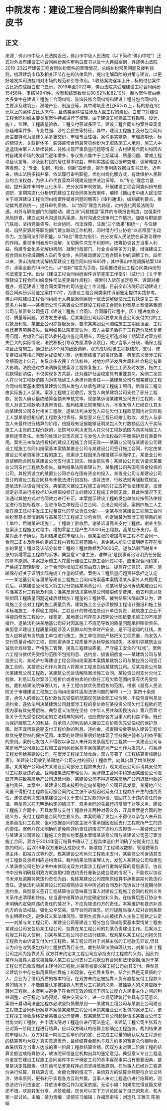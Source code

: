 # 中院发布：建设工程合同纠纷案件审判白皮书
## 正文
来源：佛山市中级人民法院近日，佛山市中级人民法院（以下简称“佛山中院”）正式对外发布建设工程合同纠纷案件审判白皮书以及十大典型案例，详述佛山法院2019-2022年建设工程合同纠纷案件的审理情况，总结纠纷常见问题及裁判规则，梳理建筑市场及相关环节存在的法律风险，提出化解风险的对策与建议，以更好地发挥司法裁判对市场的规范和引导作用。1.收结案均逐年上升，标的过亿案件占比近四成据白皮书显示，2019年至2022年，佛山法院共受理建设工程合同纠纷15458件，审结14941件。收案和结案数增长80.52%和82.10%。新收案件案由绝大多集中在建设工程施工合同纠纷、装饰装修合同纠纷和建设工程分包合同纠纷，主要涉及建筑业、房地产业、制造业等，其中建筑业占比85%以上，标的额在1亿元以上的案件占比达39%，且该类案件往往涉及大型工程的建设。白皮书对建设工程合同纠纷主要类型案件特点进行了梳理。由于建设工程涵盖工程勘察、设计、施工、监理、工程质量验收、工程交付等诸多环节，建设工程合同纠纷案件呈现复杂疑难案件多、专业性强、涉社会民生等特征。其中，建设工程施工及分包合同纠纷主要特点为法律关系多重交织，审理专业性强，案件事实繁杂，审理周期长，标的额较大，关联群体多；装饰装修合同最常见纠纷为无资质施工人承包，施工人中途退场由第三人继续装修，装修出现严重质量问题等情况；农村建房合同纠纷因农村自建房市场的发展而逐年增多，争议焦点集中于工期延误、质量问题、增减工程项目认定等，涉及到村民的居住基本权益，审判实践面临证据审查难、调解难度大等难题。2.“专业、协同、和合、创新”四步走，提升审判质效据白皮书显示，近年来，佛山法院多措并举，依法履行审判职能，优化纠纷化解方式，有效维护人民群众的合法权益，为佛山市优良营商环境建设提供法治保障。 以“专业”理念为基础，提升案件审判专业化水平，充分发挥审判效能。开展建设工程合同类纠纷专题调研，定期常态化分析研究建设工程合同类发改案件，编印《佛山市中级人民法院关于审理建设工程合同纠纷案件疑难问题的解答》《审判通讯》，编制裁判要点，推动裁判思路统一，提升审判质效。 以“协同”理念为路径，对内强化两级法院沟通，对外与职能部门加强联动。建立涉“问题楼盘”案件的专项报告制度，加强案件风险排查，建立点对点沟通联系渠道，及时沟通交流审判工作情况。加强与职能部门联动，坚持党委领导、社会协同、司法保障，注重“三个效果”相统一，与住建局、自然资源局等职能部门建立联动工作机制，同时借力行业协会“以点带面”主动作为，加强司法引导职能。以“和合”理念为指引，充分发挥人民法院在诉源治理中的作用。重视审判者居中调解，关切案件次生不利影响，统筹协调各方当事人利益。构建专业化多元解纷机制，凝聚行政部门、行业协会等多方力量，增强建设工程合同纠纷领域调解人员的专业性，共同推动建设工程合同纠纷的调解工作。四年以来，佛山法院共调解结案建设工程合同纠纷1865件，其中佛山中院调解结案139件，涉案金额约14.6亿元。以“创新”理念为手段，探索推进建设工程合同类纠纷的司法鉴定工作。出台《建设工程合同纠纷案件诉前鉴定工作指引（试行）》《关于审理建设工程合同纠纷案件司法鉴定操作规程》，探索引入诉前鉴定程序、诉调对接程序，规范建设工程合同类案件的司法鉴定工作流程。目前全市法院已启动建设工程合同纠纷诉前鉴定案件117件，为建设工程合同类案件诉前鉴定提供实践参考。佛山中院建设工程合同纠纷十大典型案例案例一依法调解促亿元工程快速复工 实现多方共赢——某集团公司与某置业公司建设工程施工合同纠纷案基本案情某集团公司与某置业公司签订《建设工程施工合同》。合同履行过程中，因工程进度款支付、质量等问题，双方发生矛盾。后某集团公司起诉要求某置业公司支付欠付的工程款及利息，某置业公司亦提起反诉，要求某集团公司赔偿施工工期延误金、工程维修费等项目损失。裁判结果法院审查认为，双方主要矛盾在于工程造价及修复费用问题，考虑到当前司法委托造价鉴定周期长，因鉴定所造成的工期延误对双方损失巨大的实际情况，法院积极引导双方厘清争议项目，减少当事人分歧，确保工程项目正常施工。通过长达3个月的细致调解，双方成功就该工程款结欠、支付、修复费扣减等核心问题达成调解方案，达到案结事了的良好效果。典型意义案涉工程金额高达上亿元，关系众多农民工合法权益，对地方经济发展大局和社会稳定有重大影响。法院通过依法调解促使案涉工程恢复施工，农民工工资及时发放，拖欠工程款得到清偿，不仅实现多方共赢，还对维护社会稳定具有重要意义。案例二发包人在欠付工程款范围内对实际施工人承担付款责任——某建筑公司与邹某建设工程合同纠纷案基本案情某建筑公司从发包人处承包建设工程施工项目，后将该工程交由实际施工人邹某。案涉工程竣工验收后，发包人向某建筑公司支付了部分工程款，发包人确认最终结算金额未审核完毕。现邹某诉请某建筑公司支付工程款，发包人对该工程款承担连带责任。裁判结果法院审理认为，本案发包人已经自认其未向某建筑公司支付相关工程款，遂依法判决发包人应在欠付工程款范围内对实际施工人邹某承担相应的工程款支付责任。典型意义在工程已经竣工验收，发包人与承包人未最终进行结算的阶段，根据现有证据能够证明发包人欠付数额远远大于实际施工人主张的工程价款的，法院可以判决发包人在欠付工程款范围内向实际施工人承担连带责任。本案的处理对实现农民工与发包人合法权益的平衡保护具有重要作用。案例三未依法招投标的建设工程施工合同无效——某置业公司与某建设公司建设工程施工合同纠纷案基本案情某置业公司与某建设公司签订施工合同，约定由某建设公司承包案涉工程的施工。现案涉工程因未办理报建手续而停工，某置业公司诉请解除合同及某建设公司支付误工损失、租金损失等；某建设公司反诉请求某置业公司支付工程款及损失。裁判结果法院审理认为，某集团公司系国有资金投资的公司，其投资设立的某置业公司亦存在国有资金的投入。某置业公司与某建设公司签订的建设工程合同具有未依法进行招投标、违背法律、行政法规等强制性规定，遂依法判决该合同无效。典型意义建设工程施工合同的订立应符合法律规定。法律规定必须进行招投标却未经招投标订立的建设工程施工合同无效，且此种情况下无法通过其他方式对合同效力进行补正。本案提示建设工程的发包单位应按照法律规定进行招投标程序，促进市场主体规范订立合同、合法合规经营。案例四施工人主张在施工过程中发生工程量变化的举证责任分配——谢某与高某建设工程施工合同纠纷案基本案情谢某与高某签订工程施工分包合同，约定谢某为案涉工程项目的施工单位，后谢某进场施工。工程竣工验收后，谢某诉请高某支付工程款。谢某主张在案涉工程施工过程中，增加零星工程产生70000元工程款，高某应予支付。高某对此不予确认。裁判结果法院审理认为，谢某主张的增加零星工程不在合同一、合同二正本及附件约定的工程内容和工程范围内，且谢某未能举证证明确实存在增加的零星工程以及该部分新增工程的工程款数额为70000元。遂依法驳回谢某主张的新增零星工程款的诉求。典型意义“谁主张，谁举证”是民事诉讼证明责任分配的基本原则。本案提示施工人在履行建设工程施工合同过程中，应重视合同约定，严格施工管理制度，对于合同外增加工程须由双方确认。提高存证意识，完整、清晰保存好关于证明实际完成工作量的证据。案例五工程质量问题责任承担之认定——某地基公司与潘某等建设工程施工合同纠纷案基本案情潘某从案外人处揽得工程后，以某建设公司名义将工程分包给某地基公司，现某地基公司诉请某建设公司与潘某支付工程款及利息；潘某反诉请求某地基公司赔偿修复费用、借支利息以及赔偿因工程质量问题造成后续增加工程量的工程款等。裁判结果法院审理认为，建筑施工企业对工程的施工质量负责。建筑施工企业必须按照工程设计图纸和施工技术标准施工，不得偷工减料。工程设计的修改由原设计单位负责，建筑施工企业不得擅自修改工程设计。经鉴定，某地基公司存在未按照设计图纸要求施工的不规范操作。遂依法判决某地基公司应对因其施工不规范导致的质量问题承担赔偿责任。典型意义建设工程质量问题涉及人民群众的生命财产安全，是不可逾越的红线。发包人应聘请有资质施工单位进行施工，施工单位则应严格把关工程质量，向发包人交付质量合格的工程，否则需承担工程质量不达标导致的损失。本案引导建筑企业诚信合规经营，严格施工管理，提高工程建设质量，严守施工安全的“红线”。案例六工程价款优先受偿的范围不包括利息、违约金、损害赔偿金——某建筑公司与某投资公司、某经济社等建设工程合同纠纷案基本案情某建筑公司与某投资公司签订施工合同，某投资公司作为发包人将案涉工程发包给某建筑公司。后某投资公司拖欠某建筑公司工程款，某建筑公司诉请解除案涉施工合同、某投资公司支付欠付工程款、利息以及对案涉工程折价或者拍卖的价款在工程欠款范围内享有优先受偿权。裁判结果法院审理认为，关于工程价款优先受偿权的范围，根据《最高人民法院关于审理建设工程施工合同纠纷案件适用法律问题的解释（一）》第四十条规定，承包人的建设工程价款优先受偿的范围仅包括全部工程价款，不应包含利息及违约金，遂依法判决某建筑公司就案涉工程的变价款在某投资公司欠付工程款的范围内享有优先受偿权。典型意义法院在坚持《中华人民共和国民法典》第八百零七条关于优先受偿权规定的立法精神的同时，也应做好各方当事人的利益平衡。既已为保护建筑工人的利益，将承包人的利润纳入建设工程价款优先受偿权的保护范围，就不宜再将逾期支付工程价款的利息、违约金、损害赔偿金等纳入建设工程价款优先受偿权的保护范围。本案的处理结果很好地体现了坚持保护弱者与利益平衡的原则。案例七发包人不得仅以承包人未开具发票而拒付工程款——某建设公司与某房地产公司建设工程施工合同纠纷案基本案情某房地产公司作为发包人，将案涉工程发包给某建设公司。在案涉工程竣工验收后，双方签署了《工程结算审核确认表》，某建设公司收到某房地产公司支付的部分工程款后，向其出具了增值税发票。某房地产公司尚欠某建设公司部分工程款未支付，现某建设公司诉请其支付欠付工程款及违约金。裁判结果法院审理认为，案涉施工合同中约定因某建设公司迟延开票导致某房地产公司迟延付款，某建设公司不得追究某房地产公司迟延付款的违约责任。本案中，某建设公司未按照约定向某房地产公司开具发票，某房地产公司虽不得拒付工程款但可据合同约定主张不承担因迟延支付工程款所产生的违约责任，遂依法判决支持某建设公司关于支付工程款的诉请、驳回其关于违约责任的诉请。典型意义在无明确约定的情况下，双务合同的先履行抗辩限于对等义务。建设工程施工合同中，开具发票与支付工程款并非两种对等义务，开具发票是合同的附随义务，支付工程款是合同的主要义务。本案明确了发包人不得仅以承包人未开具发票而拒付工程款，但可依据合同约定主张不需承担因迟延支付工程款所产生的违约责任。案例八在未明确约定免除违约责任的情况下违约方应担责——某装修公司与某建设公司建设工程施工合同纠纷案基本案情某装修公司与某建设公司签订案涉施工合同，双方于2014年签订结算书确认了工程具体造价并明确了分期支付工程款的时间。后2018年双方重新达成协议书，新增加了工程税收数额、管理费等负担主体、扣减方式等约定。现某建设公司尚欠工程款未支付，某装修公司诉请其支付工程款及承担相应违约责任。裁判结果法院审理认为，发包人某建设公司和承包人某装修公司在协议书中未体现出双方对案涉工程进行重新结算的意思表示，协议书中没有明确载明双方就逾期付款违约责任重新达成合意的情况下，不能仅以协议书未涉及逾期付款违约责任为由，免除某建设公司按照原结算书承担逾期付款违约责任。遂依法判决某建设公司应按照协议书中所述的合同及补充协议计付逾期付款违约金。典型意义签订工程结算协议意味着当事人对建设工程施工合同的权利义务关系作出清理和终结，应当遵守结算协议约定确定权利义务。在结算后签订协议书未明确约定免除违约责任的情况下，不应免除违约方的责任。本案维护和救济非违约方的合法权益，强化公平交易、信守合同的理念。同时提醒当事人应对合同条款作出明确约定，避免歧义和法律风险。案例九挂靠人向被挂靠人主张工程款之认定——刘某与某工程公司、某建设公司等建设工程分包合同纠纷案基本案情某工程由某建设公司发包给某工程公司，挂靠在某工程公司的刘某负责建设工作。后案涉工程竣工并投入使用，刘某与某工程公司亦已进行结算。现刘某以某工程公司拖欠其工程款为由诉请支付欠付工程款，某工程公司对于刘某主张的工程款无异议,但其认为应在收到发包方的工程款后再行支付。裁判结果法院审理认为，刘某与某工程公司之间为挂靠关系,双方并未约定某工程公司应承担支付工程款的义务。因此刘某作为挂靠人要求被挂靠人某工程公司支付工程款没有合同和法律依据,但对于某工程公司已收取而尚未转付的工程款,刘某有权要求某工程公司向其支付。典型意义建筑业中存在借用资质挂靠施工的现象，在挂靠关系中，结合挂靠是无资质的个人、企业为了借用资质的根本特征，在双方未约定被挂靠人负有直接支付工程款义务的情况下，不能直接认定被挂靠人有支付工程款的义务，被挂靠人的义务应限于转付工程款。本案判决避免了在合同无效的情况下司法过度介入民事主体之间的利益调整，对于稳定市场预期、保护交易安全，进一步规范建筑行业具有示范意义。案例十启动司法鉴定程序必须坚持慎重原则——某建筑工程公司与某置业公司建设工程施工合同纠纷案基本案情某建筑工程公司承包某置业公司发包的案涉工程，该工程竣工验收后移交给某置业公司使用，现某建筑工程公司起诉请求某置业公司支付尚欠的工程款，并申请法院对工程造价进行司法鉴定。某建筑工程公司主张双方已对第一阶段工程进行结算，应以双方确认的结算金额确定工程造价。裁判结果法院审理认为，双方对第一阶段工程单价的约定、已完成工程量的确认以及工程造价的结算等均为双方真实意思表示，最终结算金额也与双方约定的暂定总价相吻合，故采信双方当事人达成的第一阶段工程款结算金额。因双方未对第二阶段工程的结算金额达成结算协议，故法院采信鉴定机构出具的鉴定意见。典型意义专业工程造价鉴定在建设工程施工合同案件中对于确定工程的基本客观事实占有重要因素，甚至是决定性因素。但启动司法鉴定程序必须坚持慎重原则。在当事人已经对工程造价进行结算，且结算方式、金额合理的情况下，采信双方的结算金额更符合诉讼经济、效率原则，更有利于实现各方互利共赢。当事人未对工程造价进行结算的，则依法进行司法鉴定，并依法审查后作为定案依据。无讼小编：如果您觉得这篇文章还不错，欢迎转发分享、点赞收藏，您也可以在下方评论区留下自己的观点，和大家一起讨论。主编：靖力责编：梁萌实习编辑：许福玲审核：刘逸凡 王雅玉 陈丽娟